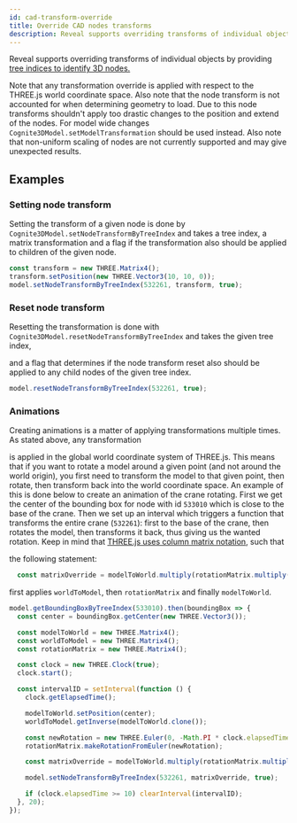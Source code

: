```yaml
---
id: cad-transform-override
title: Override CAD nodes transforms
description: Reveal supports overriding transforms of individual objects by providing tree indices to identify 3D nodes
---
```



Reveal supports overriding transforms of individual objects by providing [tree indices to identify 3D nodes.](../concepts.md)

Note that any transformation override is applied with respect to the THREE.js world coordinate space. Also note that the node transform is not accounted for when determining geometry to load. Due to this node transforms shouldn't apply too drastic changes to the position and extend of the nodes. For model wide changes `Cognite3DModel.setModelTransformation` should be used instead.
Also note that non-uniform scaling of nodes are not currently supported and may give unexpected results. 

## Examples

<DemoWrapper name="Cognite3DViewerDemo" />

### Setting node transform

Setting the transform of a given node is done by `Cognite3DModel.setNodeTransformByTreeIndex` and takes a tree index,
a matrix transformation and a flag if the transformation also should be applied to children of the given node.



```jsx runnable
const transform = new THREE.Matrix4();
transform.setPosition(new THREE.Vector3(10, 10, 0));
model.setNodeTransformByTreeIndex(532261, transform, true);
```

### Reset node transform


Resetting the transformation is done with `Cognite3DModel.resetNodeTransformByTreeIndex` and takes the given tree index,

and a flag that determines if the node transform reset also should be applied to any child nodes of the given tree index.

```jsx runnable
model.resetNodeTransformByTreeIndex(532261, true);
```

### Animations

Creating animations is a matter of applying transformations multiple times. As stated above, any transformation

is applied in the global world coordinate system of THREE.js. This means that if you want to rotate a model around a given point (and not around the world origin),
you first need to transform the model to that given point, then rotate, then transform back into the world coordinate space. An example of this is done below to create an animation
of the crane rotating. First we get the center of the bounding box for node with id `533010` which is close to the base of the crane.
Then we set up an interval which triggers a function that transforms the entire crane (`532261`): first to the base of the crane, then rotates the model,
then transforms it back, thus giving us the wanted rotation. Keep in mind that [THREE.js uses column matrix notation](https://threejs.org/docs/#api/en/math/Matrix4), such that

the following statement: 

```js
  const matrixOverride = modelToWorld.multiply(rotationMatrix.multiply(worldToModel));
```

first applies `worldToModel`, then `rotationMatrix` and finally `modelToWorld`.

```jsx runnable
model.getBoundingBoxByTreeIndex(533010).then(boundingBox => {
  const center = boundingBox.getCenter(new THREE.Vector3());

  const modelToWorld = new THREE.Matrix4();
  const worldToModel = new THREE.Matrix4();
  const rotationMatrix = new THREE.Matrix4();

  const clock = new THREE.Clock(true);
  clock.start();

  const intervalID = setInterval(function () {
    clock.getElapsedTime();

    modelToWorld.setPosition(center);
    worldToModel.getInverse(modelToWorld.clone());

    const newRotation = new THREE.Euler(0, -Math.PI * clock.elapsedTime / 20, 0);
    rotationMatrix.makeRotationFromEuler(newRotation);

    const matrixOverride = modelToWorld.multiply(rotationMatrix.multiply(worldToModel));

    model.setNodeTransformByTreeIndex(532261, matrixOverride, true);

    if (clock.elapsedTime >= 10) clearInterval(intervalID);
  }, 20);
});
```
